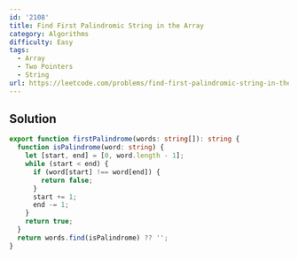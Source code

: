 ```yaml
---
id: '2108'
title: Find First Palindromic String in the Array
category: Algorithms
difficulty: Easy
tags:
  - Array
  - Two Pointers
  - String
url: https://leetcode.com/problems/find-first-palindromic-string-in-the-array
---
```


## Solution

```typescript showLineNumbers
export function firstPalindrome(words: string[]): string {
  function isPalindrome(word: string) {
    let [start, end] = [0, word.length - 1];
    while (start < end) {
      if (word[start] !== word[end]) {
        return false;
      }
      start += 1;
      end -= 1;
    }
    return true;
  }
  return words.find(isPalindrome) ?? '';
}
```
